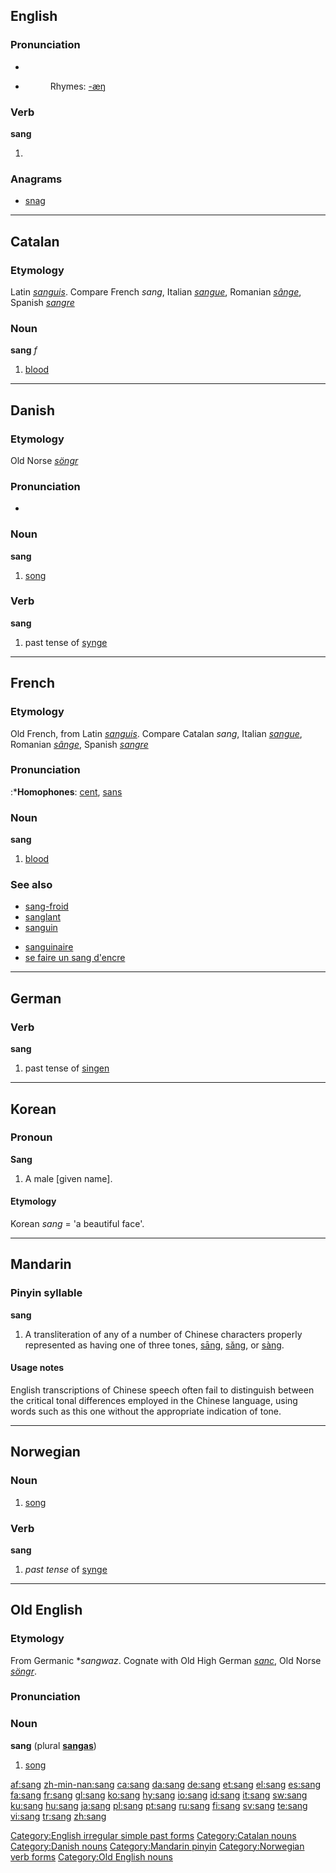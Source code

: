 {{see|Sang|sāng|sǎng|sàng|säng|sång|sáng}}
==English==

===Pronunciation===
*{{IPA|/sæŋ/}}
*{{SAMPA|/"s{N/}}
*:Rhymes: [[Rhymes:English:-æŋ|-æŋ]]

===Verb===
'''sang'''

# {{simple past of|sing}}

===Anagrams===
*[[snag]]

[[Category:English irregular simple past forms]]

----

==Catalan==

===Etymology===
Latin ''[[sanguis]]''. Compare French ''sang'', Italian ''[[sangue]]'', Romanian ''[[sânge]]'', Spanish ''[[sangre]]''

===Noun===
'''sang''' ''f''

# [[blood]]

[[Category:Catalan nouns]]

----

==Danish==

===Etymology===
Old Norse ''[[söngr]]''

===Pronunciation===
*{{audio|Da-sang.ogg|audio}}

===Noun===
'''sang'''

# [[song]]

===Verb===
'''sang'''

# past tense of [[synge]]

[[Category:Danish nouns]]

----

==French==

===Etymology===
Old French, from Latin ''[[sanguis]]''. Compare Catalan ''sang'', Italian ''[[sangue]]'', Romanian ''[[sânge]]'', Spanish ''[[sangre]]''

===Pronunciation===
{{IPA|/sɑ̃/}}
:*'''Homophones''': [[cent]], [[sans]]

===Noun===
'''sang''' {{m}}

# [[blood]]

===See also===
{{top2}}
*[[sang-froid]]
*[[sanglant]]
*[[sanguin]]
{{mid2}}
*[[sanguinaire]]
*[[se faire un sang d'encre]]
{{bottom}}

----

==German==

===Verb===
'''sang'''

# past tense of [[singen]]

----

==Korean==

===Pronoun===
'''Sang'''

# A male [given name].

====Etymology====
{{rfc-level|Etymology not at level 3}}
Korean ''sang'' = 'a beautiful face'.

----

==Mandarin==

===Pinyin syllable===
'''sang'''

# A transliteration of any of a number of Chinese characters properly represented as having one of three tones, [[sāng]], [[sǎng]], or [[sàng]].

====Usage notes====
English transcriptions of Chinese speech often fail to distinguish between the critical tonal differences employed in the Chinese language, using words such as this one without the appropriate indication of tone.

[[Category:Mandarin pinyin]]

----

==Norwegian==

===Noun===
{{no-noun-m1|sang}}

# [[song]]

===Verb===
'''sang'''

# ''past tense'' of [[synge]]

[[Category:Norwegian verb forms]]

----

==Old English==

===Etymology===
From Germanic *''sangwaz''.  Cognate with Old High German ''[[sanc]]'', Old Norse ''[[söngr]]''.

===Pronunciation===
{{IPA|/sɑŋg/}}

===Noun===
'''sang''' {{m}} (plural '''[[sangas]]''')

# [[song]]

[[Category:Old English nouns]]

[[af:sang]]
[[zh-min-nan:sang]]
[[ca:sang]]
[[da:sang]]
[[de:sang]]
[[et:sang]]
[[el:sang]]
[[es:sang]]
[[fa:sang]]
[[fr:sang]]
[[gl:sang]]
[[ko:sang]]
[[hy:sang]]
[[io:sang]]
[[id:sang]]
[[it:sang]]
[[sw:sang]]
[[ku:sang]]
[[hu:sang]]
[[ja:sang]]
[[pl:sang]]
[[pt:sang]]
[[ru:sang]]
[[fi:sang]]
[[sv:sang]]
[[te:sang]]
[[vi:sang]]
[[tr:sang]]
[[zh:sang]]